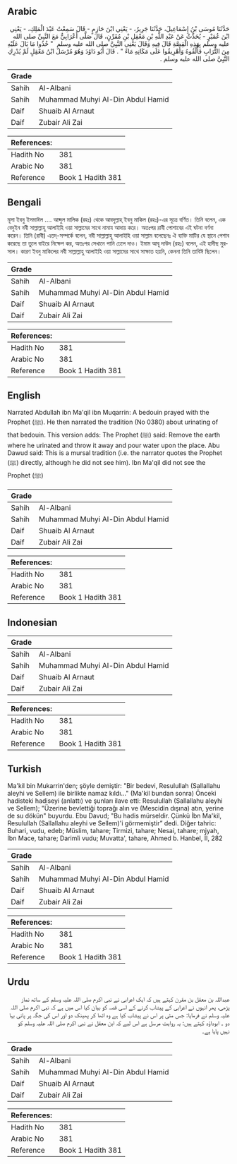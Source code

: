 ## Arabic


<div dir="rtl" lang="ar" style={{fontSize:'larger',backgroundColor:'#f8f9fa',padding:20}}>
حَدَّثَنَا مُوسَى بْنُ إِسْمَاعِيلَ، حَدَّثَنَا جَرِيرٌ، - يَعْنِي ابْنَ حَازِمٍ - قَالَ سَمِعْتُ عَبْدَ الْمَلِكِ، - يَعْنِي ابْنَ عُمَيْرٍ - يُحَدِّثُ عَنْ عَبْدِ اللَّهِ بْنِ مَعْقِلِ بْنِ مُقَرِّنٍ، قَالَ صَلَّى أَعْرَابِيٌّ مَعَ النَّبِيِّ صلى الله عليه وسلم بِهَذِهِ الْقِصَّةِ قَالَ فِيهِ وَقَالَ يَعْنِي النَّبِيَّ صلى الله عليه وسلم ‏ "‏ خُذُوا مَا بَالَ عَلَيْهِ مِنَ التُّرَابِ فَأَلْقُوهُ وَأَهْرِيقُوا عَلَى مَكَانِهِ مَاءً ‏"‏ ‏.‏ قَالَ أَبُو دَاوُدَ وَهُوَ مُرْسَلٌ ابْنُ مَعْقِلٍ لَمْ يُدْرِكِ النَّبِيَّ صلى الله عليه وسلم ‏.‏
</div>
<div style={{backgroundColor:'#f8f9fa',padding:20, marginBottom: 10}}><table> <thead> <tr> <th>Grade</th> <th></th> </tr> </thead> <tbody> <tr><td>Sahih</td><td>Al-Albani</td></tr><tr><td>Sahih</td><td>Muhammad Muhyi Al-Din Abdul Hamid</td></tr><tr><td>Daif</td><td>Shuaib Al Arnaut</td></tr><tr><td>Daif</td><td>Zubair Ali Zai</td></tr></tbody></table><table> <thead> <tr> <th>References:</th> <th></th> </tr> </thead> <tbody><tr><td>Hadith No</td><td>381</td></tr><tr><td>Arabic No</td><td>381</td></tr><tr><td>Reference</td><td>Book 1 Hadith 381</td></tr></tbody></table></div>

## Bengali


<div dir="ltr" lang="bn" style={{fontSize:'larger',backgroundColor:'#f8f9fa',padding:20}}>
মূসা ইবনু ইসমাঈল .... আব্দুল মালিক (রহঃ) থেকে আবদুল্লাহ্ ইবনু মাকিল (রহঃ)-এর সূত্রে বর্ণিত। তিনি বলেন, এক বেদুইন নবী সাল্লাল্লাহু আলাইহি ওয়া সাল্লামের সাথে নামায আদায় করে। অতঃপর রাবী পোশাবের এই ঘটনা বর্ণনা করেন। তিনি (রাবী) এতদ্-সম্পর্কে বলেন, নবী সাল্লাল্লাহু আলাইহি ওয়া সাল্লাম বলেছেনঃ ঐ ব্যক্তি মাটির যে স্থানে পেশাব করেছে তা তুলে বাইরে নিক্ষেপ কর, অতঃপর সেখানে পানি ঢেলে দাও। ইমাম আবূ দাউদ (রহঃ) বলেন, এই হাদীছ মুরসাল। কারণ ইবনু মাকিলের নবী সাল্লাল্লাহু আলাইহি ওয়া সাল্লামের সাথে সাক্ষাত হয়নি, কেননা তিনি তাবিঈ ছিলেন।
</div>
<div style={{backgroundColor:'#f8f9fa',padding:20, marginBottom: 10}}><table> <thead> <tr> <th>Grade</th> <th></th> </tr> </thead> <tbody> <tr><td>Sahih</td><td>Al-Albani</td></tr><tr><td>Sahih</td><td>Muhammad Muhyi Al-Din Abdul Hamid</td></tr><tr><td>Daif</td><td>Shuaib Al Arnaut</td></tr><tr><td>Daif</td><td>Zubair Ali Zai</td></tr></tbody></table><table> <thead> <tr> <th>References:</th> <th></th> </tr> </thead> <tbody><tr><td>Hadith No</td><td>381</td></tr><tr><td>Arabic No</td><td>381</td></tr><tr><td>Reference</td><td>Book 1 Hadith 381</td></tr></tbody></table></div>

## English


<div dir="ltr" lang="en" style={{fontSize:'larger',backgroundColor:'#f8f9fa',padding:20}}>
Narrated Abdullah ibn Ma'qil ibn Muqarrin: A bedouin prayed with the Prophet (ﷺ). He then narrated the tradition (No 0380) about urinating of that bedouin. This version adds: The Prophet (ﷺ) said: Remove the earth where he urinated and throw it away and pour water upon the place. Abu Dawud said: This is a mursal tradition (i.e. the narrator quotes the Prophet (ﷺ) directly, although he did not see him). Ibn Ma'qil did not see the Prophet (ﷺ)
</div>
<div style={{backgroundColor:'#f8f9fa',padding:20, marginBottom: 10}}><table> <thead> <tr> <th>Grade</th> <th></th> </tr> </thead> <tbody> <tr><td>Sahih</td><td>Al-Albani</td></tr><tr><td>Sahih</td><td>Muhammad Muhyi Al-Din Abdul Hamid</td></tr><tr><td>Daif</td><td>Shuaib Al Arnaut</td></tr><tr><td>Daif</td><td>Zubair Ali Zai</td></tr></tbody></table><table> <thead> <tr> <th>References:</th> <th></th> </tr> </thead> <tbody><tr><td>Hadith No</td><td>381</td></tr><tr><td>Arabic No</td><td>381</td></tr><tr><td>Reference</td><td>Book 1 Hadith 381</td></tr></tbody></table></div>

## Indonesian


<div dir="ltr" lang="id" style={{fontSize:'larger',backgroundColor:'#f8f9fa',padding:20}}>

</div>
<div style={{backgroundColor:'#f8f9fa',padding:20, marginBottom: 10}}><table> <thead> <tr> <th>Grade</th> <th></th> </tr> </thead> <tbody> <tr><td>Sahih</td><td>Al-Albani</td></tr><tr><td>Sahih</td><td>Muhammad Muhyi Al-Din Abdul Hamid</td></tr><tr><td>Daif</td><td>Shuaib Al Arnaut</td></tr><tr><td>Daif</td><td>Zubair Ali Zai</td></tr></tbody></table><table> <thead> <tr> <th>References:</th> <th></th> </tr> </thead> <tbody><tr><td>Hadith No</td><td>381</td></tr><tr><td>Arabic No</td><td>381</td></tr><tr><td>Reference</td><td>Book 1 Hadith 381</td></tr></tbody></table></div>

## Turkish


<div dir="ltr" lang="tr" style={{fontSize:'larger',backgroundColor:'#f8f9fa',padding:20}}>
Ma'kil bin Mukarrin'den; şöyle demiştir: "Bir bedevi, Resulullah (Sallallahu aleyhi ve Sellem) ile birlikte namaz kıldı..." (Ma'kil bundan sonra) Önceki hadisteki hadiseyi (anlattı) ve şunları ilave etti: Resulullah (Sallallahu aleyhi ve Sellem); "Üzerine bevlettiği toprağı alın ve (Mescidin dışına) atın, yerine de su dökün" buyurdu. Ebu Davud; "Bu hadis mürseldir. Çünkü İbn Ma'kil, Resulullah (Sallallahu aleyhi ve Sellem)'i görmemiştir” dedi. Diğer tahric: Buhari, vudu, edeb; Müslim, tahare; Tirmizi, tahare; Nesai, tahare; mjyah, İbn Mace, tahare; Darimîi vudu; Muvatta', tahare, Ahmed b. Hanbel, ÎI, 282
</div>
<div style={{backgroundColor:'#f8f9fa',padding:20, marginBottom: 10}}><table> <thead> <tr> <th>Grade</th> <th></th> </tr> </thead> <tbody> <tr><td>Sahih</td><td>Al-Albani</td></tr><tr><td>Sahih</td><td>Muhammad Muhyi Al-Din Abdul Hamid</td></tr><tr><td>Daif</td><td>Shuaib Al Arnaut</td></tr><tr><td>Daif</td><td>Zubair Ali Zai</td></tr></tbody></table><table> <thead> <tr> <th>References:</th> <th></th> </tr> </thead> <tbody><tr><td>Hadith No</td><td>381</td></tr><tr><td>Arabic No</td><td>381</td></tr><tr><td>Reference</td><td>Book 1 Hadith 381</td></tr></tbody></table></div>

## Urdu


<div dir="rtl" lang="ur" style={{fontSize:'larger',backgroundColor:'#f8f9fa',padding:20}}>
عبداللہ بن معقل بن مقرن کہتے ہیں کہ ایک اعرابی نے نبی اکرم صلی اللہ علیہ وسلم کے ساتھ نماز پڑھی، پھر انہوں نے اعرابی کے پیشاب کرنے کے اسی قصہ کو بیان کیا اس میں ہے کہ نبی اکرم صلی اللہ علیہ وسلم نے فرمایا: جس مٹی پر اس نے پیشاب کیا ہے وہ اٹھا کر پھینک دو اور اس کی جگہ پر پانی بہا دو ۔ ابوداؤد کہتے ہیں: یہ روایت مرسل ہے اس لیے کہ ابن معقل نے نبی اکرم صلی اللہ علیہ وسلم کو نہیں پایا ہے۔
</div>
<div style={{backgroundColor:'#f8f9fa',padding:20, marginBottom: 10}}><table> <thead> <tr> <th>Grade</th> <th></th> </tr> </thead> <tbody> <tr><td>Sahih</td><td>Al-Albani</td></tr><tr><td>Sahih</td><td>Muhammad Muhyi Al-Din Abdul Hamid</td></tr><tr><td>Daif</td><td>Shuaib Al Arnaut</td></tr><tr><td>Daif</td><td>Zubair Ali Zai</td></tr></tbody></table><table> <thead> <tr> <th>References:</th> <th></th> </tr> </thead> <tbody><tr><td>Hadith No</td><td>381</td></tr><tr><td>Arabic No</td><td>381</td></tr><tr><td>Reference</td><td>Book 1 Hadith 381</td></tr></tbody></table></div>